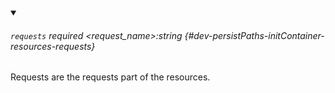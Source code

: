 
<details className="config-field" data-expandable="false" open>
<summary>

###### `requests` <span className="config-field-required" data-required="false">required</span> <span className="config-field-type">&lt;request_name&gt;:string</span> <span className="config-field-default"></span> <span className="config-field-enum"></span> {#dev-persistPaths-initContainer-resources-requests}

Requests are the requests part of the resources.

</summary>



</details>
